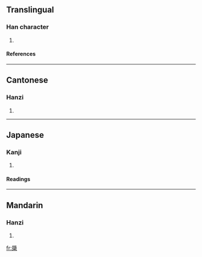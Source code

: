 ==Translingual==
===Han character===
{{Han char|rn=75|rad=木|as=13|sn=17|four=7290<sub>4</sub>|canj=弓一木 (NMD), X弓一木 (XNMD)}}
# {{defn|Han|sort=木13}}
====References====
{{Han ref|kx=0556.040|dkj=15636|dj=0945.240|hdz=21297.020|uh=6A83|ud=27267|bh=ED41|bd=60737}}

----
==Cantonese==
===Hanzi===
{{yue-hanzi|jyut=|y=yan2}}
# {{defn|Cantonese}}

----
==Japanese==
===Kanji===
{{ja-kanji|grade=|rs=木13}}
# {{defn|Japanese}} 
====Readings====
{{ja-readings|on=[[いん]] (in), [[おん]] (on)|kun=[[ためぎ]] (tamegi)}}

----
==Mandarin==
===Hanzi===
{{cmn-hanzi|pin=[[yǐn]] (yin3)|wg=yin<sup>3</sup>}}
# {{defn|Mandarin}}

[[fr:檃]]